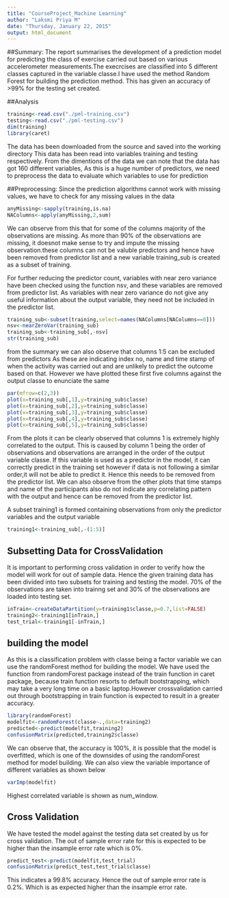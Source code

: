 ```yaml
---
title: "CourseProject_Machine Learning"
author: "Laksmi Priya M"
date: "Thursday, January 22, 2015"
output: html_document
---
```


##Summary:
The report summarises the development of a prediction model for predicting the 
class of exercise carried out based on various accelerometer measurements.The execrcises are classified into 5 different classes captured in the variable classe.I have used the method Random Forest for building the prediction method.
This has given an accuracy of >99% for the testing set created.

##Analysis
```r
training<-read.csv("./pml-training.csv")
testing<-read.csv("./pml-testing.csv")
dim(training)
library(caret)
```

The data has been downloaded from the source and saved into the working directory
This data has been read into variables training and testing respectively.
From the dimentions of the data we can note that the data has got 160 different variables,
As this is a huge number of predictors, we need to preprocess the data to evaluate which variables to use for prediction

##Preprocessing:
Since the prediction algorithms cannot work with missing values, we have to check for any missing values in the data
```r
anyMissing<-sapply(training,is.na)
NAColumns<-apply(anyMissing,2,sum)
```
We can observe from this that for some of the columns majority of the 
observations are missing. As more than 90% of the observations are missing, it doesnot make sense to try and impute the missing observation.these columns can not be valuble predictors and hence have been removed from predictor list and a new variable training_sub is created as a subset of training.

For further reducing the predictor count, variables with near zero variance have been checked using the function nsv, and these variables are removed from predictor list.
As variables with near zero variance do not give any useful information about the output variable, they need not be included in the predictor list. 
```r
training_sub<-subset(training,select=names(NAColumns[NAColumns==0]))
nsv<-nearZeroVar(training_sub)
training_sub<-training_sub[,-nsv]
str(training_sub)
```
from the summary we can also observe that columns 1:5 can be excluded from
predictors As these are indicating index no, name and time stamp of when the activity was carried out and are unlikely to predict the outcome based on that.
However we have plotted these first five columns against the output classe to enunciate the same
```r
par(mfrow=c(2,3))
plot(x=training_sub[,1],y=training_sub$classe)
plot(x=training_sub[,2],y=training_sub$classe)
plot(x=training_sub[,3],y=training_sub$classe)
plot(x=training_sub[,4],y=training_sub$classe)
plot(x=training_sub[,5],y=training_sub$classe)
```
From the plots it can be clearly observed that columns 1 is extremely 
highly correlated to the output. This is caused by column 1 being the order of observations and observations are arranged in the order of the output variable classe. If this variable is used as a predictor in the model, it can correctly predict in the training set however if data is not following a similar order,it will not be able to predict it. Hence this needs to be removed from the predictor list. We can also observe from the other plots that time stamps and name of 
the participants also do not indicate any correlating pattern with the output and hence can be removed from the predictor list.

A subset training1 is formed containing observations from only the predictor 
variables and the output variable
  
```r
training1<-training_sub[,-(1:5)]
```
## Subsetting Data for CrossValidation
It is important to performing cross validation in order to verify how the model will work for out of sample data.
Hence the given training data has been divided into two subsets for training and testing the model. 70% of the observations are taken into trainng set and 30% of the observations are loaded into testing set.
```r
inTrain<-createDataPartition(y=training1$classe,p=0.7,list=FALSE)
training2<-training1[inTrain,]
test_trial<-training1[-inTrain,]
```

## building the model
As this is a classification problem with classe being a factor variable we can use the randomForest method for building the model. We have used the function from randomForest package instead of the train function in caret package, because train function resorts to default bootstrapping, which may take a very long time on a basic laptop.However crossvalidation carried out through bootstrapping in train function is expected to result in a greater accuracy.

```r
library(randomForest)
modelfit<-randomForest(classe~.,data=training2)
predicted<-predict(modelfit,training2)
confusionMatrix(predicted,training2$classe)
```
We can observe that, the accuracy is 100%, it is possible that the model is overfitted, which is one of the downsides of using the randomForest method for model building. 
We can also view the variable importance of different variables as shown below
```r
varImp(modelfit)
```
Highest correlated variable is shown as num_window. 

## Cross Validation
We have tested the model against the testing data set created by us for cross validation. The out of sample error rate for this is expected to be higher than the insample error rate which is 0%.
```r
predict_test<-predict(modelfit,test_trial)
confusionMatrix(predict_test,test_trial$classe)
```
This indicates a 99.8% accuracy. Hence the out of sample error rate is 0.2%. Which is as expected higher than the insample error rate.



